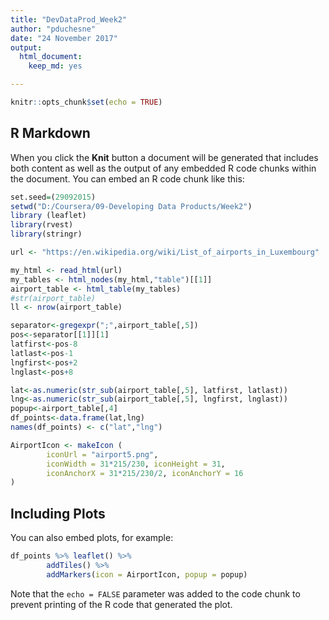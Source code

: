 ```yaml
---
title: "DevDataProd_Week2"
author: "pduchesne"
date: "24 November 2017"
output: 
  html_document: 
    keep_md: yes

---
```


```r
knitr::opts_chunk$set(echo = TRUE)
```

## R Markdown

When you click the **Knit** button a document will be generated that includes both content as well as the output of any embedded R code chunks within the document. You can embed an R code chunk like this:

```r

set.seed=(29092015)
setwd("D:/Coursera/09-Developing Data Products/Week2")
library (leaflet)
library(rvest)
library(stringr)

url <- "https://en.wikipedia.org/wiki/List_of_airports_in_Luxembourg"

my_html <- read_html(url)
my_tables <- html_nodes(my_html,"table")[[1]]
airport_table <- html_table(my_tables)
#str(airport_table)
ll <- nrow(airport_table)

separator<-gregexpr(";",airport_table[,5])
pos<-separator[[1]][1]
latfirst<-pos-8
latlast<-pos-1
lngfirst<-pos+2
lnglast<-pos+8

lat<-as.numeric(str_sub(airport_table[,5], latfirst, latlast))
lng<-as.numeric(str_sub(airport_table[,5], lngfirst, lnglast))
popup<-airport_table[,4]
df_points<-data.frame(lat,lng)
names(df_points) <- c("lat","lng")

AirportIcon <- makeIcon (
        iconUrl = "airport5.png",
        iconWidth = 31*215/230, iconHeight = 31,
        iconAnchorX = 31*215/230/2, iconAnchorY = 16
)
```

## Including Plots

You can also embed plots, for example:

```r
df_points %>% leaflet() %>%
        addTiles() %>%
        addMarkers(icon = AirportIcon, popup = popup)
```

Note that the `echo = FALSE` parameter was added to the code chunk to prevent printing of the R code that generated the plot.
